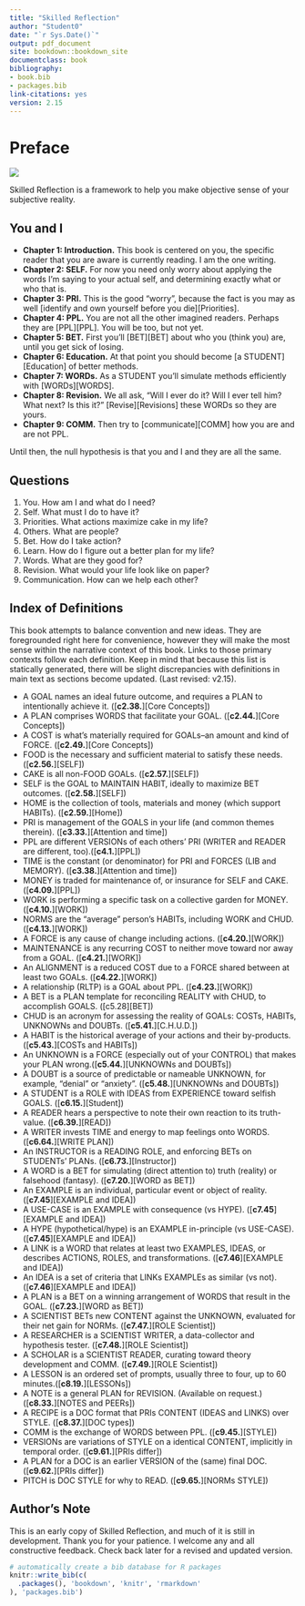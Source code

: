 --- 
title: "Skilled Reflection"
author: "Student0"
date: "`r Sys.Date()`"
output: pdf_document
site: bookdown::bookdown_site
documentclass: book
bibliography:
- book.bib
- packages.bib
link-citations: yes
version: 2.15
---


# Preface {-}

![](G:/Dropbox/theory/website/figs/sr_gray_transp.png)


Skilled Reflection is a framework to help you make objective sense of your subjective reality. 

## You and I  

- **Chapter 1: Introduction.** This book is centered on you, the specific reader that you are aware is currently reading. I am the one writing.
- **Chapter 2: SELF.** For now you need only worry about applying the words I'm saying to your actual self, and determining exactly what or who that is.
- **Chapter 3: PRI.** This is the good "worry", because the fact is you may as well [identify and own yourself before you die][Priorities].
- **Chapter 4: PPL.** You are not all the other imagined readers. Perhaps they are [PPL][PPL]. You will be too, but not yet.
- **Chapter 5: BET.** First you'll [BET][BET] about who you (think you) are, until you get sick of losing.
- **Chapter 6: Education.** At that point you should become [a STUDENT][Education] of better methods.
- **Chapter 7: WORDs.** As a STUDENT you'll simulate methods efficiently with [WORDs][WORDS]. 
- **Chapter 8: Revision.** We all ask, "Will I ever do it? Will I ever tell him? What next? Is this it?" [Revise][Revisions] these WORDs so they are yours.
- **Chapter 9: COMM.** Then try to [communicate][COMM] how you are and are not PPL.

Until then, the null hypothesis is that you and I and they are all the same.


## Questions  
1.  You.  How am I and what do I need?
2.	Self. What must I do to have it? 
3.  Priorities. What actions maximize cake in my life?    
4.	Others. What are people?   
5.	Bet. How do I take action?   
6.	Learn. How do I figure out a better plan for my life?    
7.	Words. What are they good for?  
8.	Revision. What would your life look like on paper? 
9.  Communication. How can we help each other?

## Index of Definitions  
This book attempts to balance convention and new ideas. They are foregrounded right here for convenience, however they will make the most sense within the narrative context of this book. Links to those primary contexts follow each definition. Keep in mind that because this list is statically generated, there will be slight discrepancies with definitions in main text as sections become updated. (Last revised: v2.15).

-	A GOAL names an ideal future outcome, and requires a PLAN to intentionally achieve it.  ([**c2.38.**][Core Concepts])  
-	A PLAN comprises WORDS that facilitate your GOAL.   ([**c2.44.**][Core Concepts])  
-	A COST is what's materially required for GOALs--an amount and kind of FORCE.  ([**c2.49.**][Core Concepts])  
-	FOOD is the necessary and sufficient material to satisfy these needs.  ([**c2.56.**][SELF])  
-	CAKE is all non-FOOD GOALs.  ([**c2.57.**][SELF])  
-	SELF is the GOAL to MAINTAIN HABIT, ideally to maximize BET outcomes.  ([**c2.58.**][SELF])  
-	HOME is the collection of tools, materials and money (which support HABITs).  ([**c2.59.**][Home])  
-	PRI is management of the GOALS in your life (and common themes therein).  ([**c3.33.**][Attention and time])  
-	PPL are different VERSIONs of each others' PRI (WRITER and READER are different, too).([**c4.1.**][PPL])  
-	TIME is the constant (or denominator) for PRI and FORCES (LIB and MEMORY).   ([**c3.38.**][Attention and time])  
-	MONEY is traded for maintenance of, or insurance for SELF and CAKE.  ([**c4.09.**][PPL])  
-  WORK is performing a specific task on a collective garden for MONEY.  ([**c4.10.**][WORK])  
-	NORMS are the "average" person's HABITs, including WORK and CHUD.  ([**c4.13.**][WORK])  
-	A FORCE is any cause of change including actions.  ([**c4.20.**][WORK])  
-	MAINTENANCE is any recurring COST to neither move toward nor away from a GOAL.   ([**c4.21.**][WORK])  
-	An ALIGNMENT is a reduced COST due to a FORCE shared between at least two GOALs.   ([**c4.22.**][WORK])  
-	A relationship (RLTP) is a GOAL about PPL.   ([**c4.23.**][WORK])  
-	A BET is a PLAN template for reconciling REALITY with CHUD, to accomplish GOALS.  ([c5.28][BET])  
-	CHUD is an acronym for assessing the reality of GOALs: COSTs, HABITs, UNKNOWNs and DOUBTs.  ([**c5.41.**][C.H.U.D.])  
-	A HABIT is the historical average of your actions and their by-products.([**c5.43.**][COSTs and HABITs])  
-	An UNKNOWN is a FORCE (especially out of your CONTROL) that makes your PLAN wrong.([**c5.44.**][UNKNOWNs and DOUBTs])  
-	A DOUBT is a source of predictable or nameable UNKNOWN, for example, "denial" or "anxiety".  ([**c5.48.**][UNKNOWNs and DOUBTs])  
-	A STUDENT is a ROLE with IDEAS from EXPERIENCE toward selfish GOALS.  ([**c6.15.**][Student])  
-	A READER hears a perspective to note their own reaction to its truth-value.  ([**c6.39.**][READ])  
-	A WRITER invests TIME and energy to map feelings onto WORDS.  ([**c6.64.**][WRITE PLAN])  
-	An INSTRUCTOR is a READING ROLE, and enforcing BETs on STUDENTs' PLANs.  ([**c6.73.**][Instructor])  
-	A WORD is a BET for simulating (direct attention to) truth (reality) or falsehood (fantasy).  ([**c7.20.**][WORD as BET])  
-  An EXAMPLE is an individual, particular event or object of reality. ([**c7.45**][EXAMPLE and IDEA])  
-  A USE-CASE is an EXAMPLE with consequence (vs HYPE). ([**c7.45**][EXAMPLE and IDEA])  
-  A HYPE (hypothetical/hype) is an EXAMPLE in-principle (vs USE-CASE).([**c7.45**][EXAMPLE and IDEA])  
-  A LINK is a WORD that relates at least two EXAMPLES, IDEAS, or describes ACTIONS, ROLES, and transformations. ([**c7.46**][EXAMPLE and IDEA])  
-  An IDEA is a set of criteria that LINKs EXAMPLEs as similar (vs not). ([**c7.46**][EXAMPLE and IDEA])  
-	A PLAN is a BET on a winning arrangement of WORDS that result in the GOAL.  ([**c7.23.**][WORD as BET])  
-	A SCIENTIST BETs new CONTENT against the UNKNOWN, evaluated for their net gain for NORMs.  ([**c7.47.**][ROLE Scientist])  
-	A RESEARCHER is a SCIENTIST WRITER, a data-collector and hypothesis tester.   ([**c7.48.**][ROLE Scientist])  
-	A SCHOLAR is a SCIENTIST READER, curating toward theory development and COMM.  ([**c7.49.**][ROLE Scientist])  
-	A LESSON is an ordered set of prompts, usually three to four, up to 60 minutes.([**c8.19.**][LESSONs])  
-	A NOTE is a general PLAN for REVISION. (Available on request.)  ([**c8.33.**][NOTES and PEERs])  
-	A RECIPE is a DOC format that PRIs CONTENT (IDEAS and LINKS) over STYLE.  ([**c8.37.**][DOC types])  
-	COMM is the exchange of WORDS between PPL.   ([**c9.45.**][STYLE])  
-	VERSIONs are variations of STYLE on a identical CONTENT, implicitly in temporal order.   ([**c9.61.**][PRIs differ])  
-	A PLAN for a DOC is an earlier VERSION of the (same) final DOC.  ([**c9.62.**][PRIs differ])  
-	PITCH is DOC STYLE for why to READ.   ([**c9.65.**][NORMs STYLE])  

## Author's Note  

This is an early copy of Skilled Reflection, and much of it is still in development. Thank you for your patience. I welcome any and all constructive feedback. Check back later for a revised and updated version.



```{r include=FALSE}
# automatically create a bib database for R packages
knitr::write_bib(c(
  .packages(), 'bookdown', 'knitr', 'rmarkdown'
), 'packages.bib')
```
